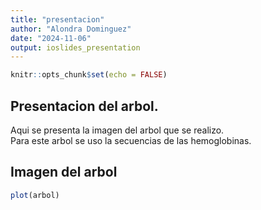 ```yaml
---
title: "presentacion"
author: "Alondra Dominguez"
date: "2024-11-06"
output: ioslides_presentation
---
```


```r
knitr::opts_chunk$set(echo = FALSE)
```

## Presentacion del arbol.

Aqui se presenta la imagen del arbol que se realizo.  
Para este arbol se uso la secuencias de las hemoglobinas.

## Imagen del arbol

```r
plot(arbol)
```

